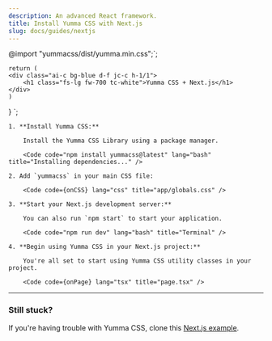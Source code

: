 ```yaml
---
description: An advanced React framework.
title: Install Yumma CSS with Next.js
slug: docs/guides/nextjs
---
```


@import "yummacss/dist/yumma.min.css";`;

    return (
    <div class="ai-c bg-blue d-f jc-c h-1/1">
        <h1 class="fs-lg fw-700 tc-white">Yumma CSS + Next.js</h1>
    </div>
    )
}
`;

<Steps>

    1. **Install Yumma CSS:**

        Install the Yumma CSS Library using a package manager.

        <Code code="npm install yummacss@latest" lang="bash" title="Installing dependencies..." />

    2. Add `yummacss` in your main CSS file:

        <Code code={onCSS} lang="css" title="app/globals.css" />

    3. **Start your Next.js development server:**

        You can also run `npm start` to start your application.

        <Code code="npm run dev" lang="bash" title="Terminal" />

    4. **Begin using Yumma CSS in your Next.js project:**

        You're all set to start using Yumma CSS utility classes in your project.

        <Code code={onPage} lang="tsx" title="page.tsx" />

</Steps>

---

### Still stuck?

If you're having trouble with Yumma CSS, clone this [Next.js example](https://github.com/yumma-lib/dotnet-nextjs-example.git).

<Code
  code="git clone https://github.com/yumma-lib/nextjs-yummacss-example.git"
  lang="bash"
  title="Cloning repository..."
/>
